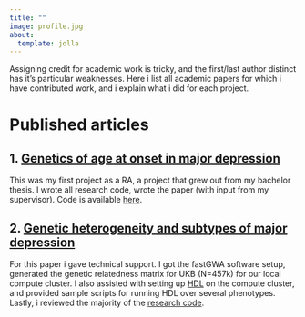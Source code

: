```yaml
---
title: ""
image: profile.jpg
about:
  template: jolla
---
```


Assigning credit for academic work is tricky, and the first/last author distinct has it's particular weaknesses. Here i list all academic papers for which i have contributed work, and i explain what i did for each project.

# Published articles

## 1. [Genetics of age at onset in major depression](https://www.nature.com/articles/s41398-022-01888-z)

This was my first project as a RA, a project that grew out from my bachelor thesis. I wrote all research code, wrote the paper (with input from my supervisor). Code is available [here](https://github.com/Ararder/Genetics-of-age-at-onset-in-MD).

## 2. [Genetic heterogeneity and subtypes of major depression](https://www.nature.com/articles/s41380-021-01413-6)

For this paper i gave technical support. I got the fastGWA software setup, generated the genetic relatedness matrix for UKB (N=457k) for our local compute cluster. I also assisted with setting up [HDL](https://github.com/zhenin/HDL#:~:text=be%20found%20here.-,What%20is%20HDL%3F,correlation%20estimate%20by%20about%2060%25.) on the compute cluster, and provided sample scripts for running HDL over several phenotypes. Lastly, i reviewed the majority of the [research code](https://github.com/Thuy-Dung-Nguyen/MD-subtypes).

# 

